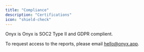```yaml
---
title: "Compliance"
description: "Certifications"
icon: "shield-check"
---
```


Onyx is Onyx is SOC2 Type II and GDPR complient.

To request access to the reports, please email hello@onyx.app.
